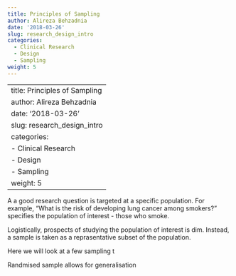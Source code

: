 ```yaml
---
title: Principles of Sampling
author: Alireza Behzadnia
date: '2018-03-26'
slug: research_design_intro
categories:
  - Clinical Research
  - Design
  - Sampling
weight: 5
---
```




<!--chapter:end:CopyOfsampling.Rmd-->

---
title: Principles of Sampling
author: Alireza Behzadnia
date: '2018-03-26'
slug: research_design_intro
categories:
  - Clinical Research
  - Design
  - Sampling
weight: 5
---

A a good research question is targeted at a specific population. For example, "What is the risk of developing lung cancer among smokers?" specifies the population of interest - those who smoke.

Logistically, prospects of studying the population of interest is dim. Instead, a sample is taken as a reprasentative subset of the population.

Here we will look at a few sampling t

Randmised sample allows for generalisation

<!--chapter:end:sampling.Rmd-->

